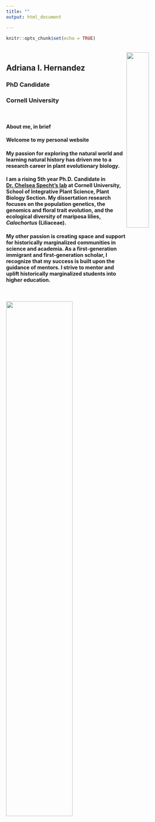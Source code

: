 ```yaml
---
title: ""
output: html_document

---
```


```r
knitr::opts_chunk$set(echo = TRUE)
```

<br>
<img src="IMG_7259.JPG" align="right" height="35%" width="35%"> 

## Adriana I. Hernandez
### PhD Candidate
### Cornell University

<br>

#### About me, in brief

#### Welcome to my personal website

#### My passion for exploring the natural world and learning natural history has driven me to a research career in plant evolutionary biology.

#### I am a rising 5th year Ph.D. Candidate in [Dr. Chelsea Specht's lab](https://blogs.cornell.edu/specht/) at Cornell University, School of Integrative Plant Science, Plant Biology Section. My dissertation research focuses on the **population genetics, the genomics and floral trait evolution, and the ecological diversity of mariposa lilies, <i>Calochortus</i>** (Liliaceae).

#### My other passion is creating space and support for historically marginalized communities in science and academia. As a first-generation immigrant and first-generation scholar, I recognize that my success is built upon the guidance of mentors. I strive to mentor and uplift historically marginalized students into higher education.

<br>


<img src="Adriana in carrizo fields of _maybe_ layia and monolopia_and goldfields.jpg" align="center" height="60%" width="60%">